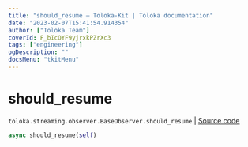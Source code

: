 ```yaml
---
title: "should_resume — Toloka-Kit | Toloka documentation"
date: "2023-02-07T15:41:54.914354"
author: ["Toloka Team"]
coverId: F_bIcOYF9yjrxkPZrXc3
tags: ["engineering"]
ogDescription: ""
docsMenu: "tkitMenu"
---
```


# should_resume
`toloka.streaming.observer.BaseObserver.should_resume` | [Source code](https://github.com/Toloka/toloka-kit/blob/v1.1.3/src/streaming/observer.py#L40)

```python
async should_resume(self)
```